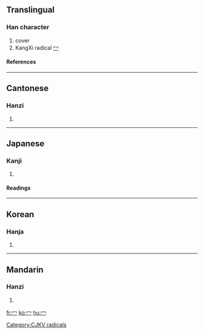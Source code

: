 ==Translingual==
===Han character===
{{Han char|rad=冖|as=00|sn=2|four=|canj=戈弓 (IN), 中弓 (LN), XX中弓 (XXLN)}}
# cover
# KangXi radical [[Wiktionary:Chinese radical index 冖|冖]]
====References====
{{Han ref|kx=0130.120|dkj=01565|dj=0292.120|hdz=10302.140|uh=5196|ud=20886}}
----
==Cantonese==
===Hanzi===
{{yue-hanzi|jyut=|y=mik6}}
# {{defn|Cantonese}}
----
==Japanese==
===Kanji===
{{ja-kanji|grade=|rs=冖00}}
# {{defn|Japanese}}
====Readings====
{{ja-readings|on=[[べき]] (beki), [[みゃく]] (myaku)|kun=[[おおう]] (oou)}}
----
==Korean==
===Hanja===
{{ko-hanja|hangeul=멱|rv=myeok|mr=myŏk}}
# {{defn|Korean}}


[[Category:CJKV radicals]]
----
==Mandarin==
===Hanzi===
{{cmn-hanzi|pin=[[mì]] (mi4)|wg=mi<sup>4</sup>}}
# {{defn|Mandarin}}

[[fr:冖]]
[[ko:冖]]
[[hu:冖]]